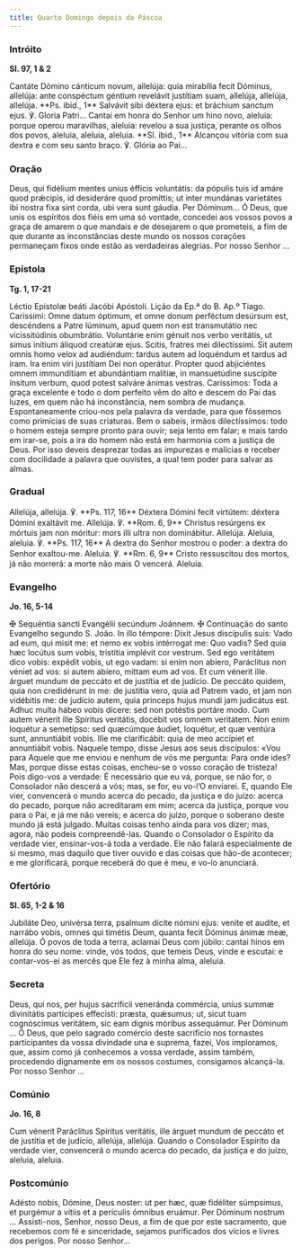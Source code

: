 ```yaml
---
title: Quarto Domingo depois da Páscoa
---
```


### Intróito

**Sl. 97, 1 & 2**

<div class="side-by-side not-content">
  <span>
    Cantáte Dómino cánticum novum, allelúja: quia mirabília fecit Dóminus, allelúja: ante conspéctum
    géntium revelávit justítiam suam, allelúja, allelúja, allelúja. **Ps. ibid., 1** Salvávit sibi
    déxtera ejus: et bráchium sanctum ejus. ℣. Gloria Patri...
  </span>
  <span>
    Cantai em honra do Senhor um hino novo, aleluia: porque operou maravilhas, aleluia: revelou a
    sua justiça, perante os olhos dos povos, aleluia, aleluia, aleluia. **Sl. ibid., 1** Alcançou
    vitória com sua dextra e com seu santo braço. ℣. Glória ao Pai...
  </span>
</div>

### Oração

<div class="side-by-side not-content">
  <span>
    Deus, qui fidélium mentes uníus éfficis voluntátis: da pópulis tuis id amáre quod prǽcipis, id
    desideráre quod promíttis; ut inter mundánas varietátes ibi nostra fixa sint corda, ubi vera
    sunt gáudia. Per Dóminum...
  </span>
  <span>
    Ó Deus, que unis os espíritos dos fiéis em uma só vontade, concedei aos vossos povos a graça de
    amarem o que mandais e de desejarem o que prometeis, a fim de que durante as inconstâncias deste
    mundo os nossos corações permaneçam fixos onde estão as verdadeiras alegrias. Por nosso Senhor
    ...
  </span>
</div>

### Epístola

**Tg. 1, 17-21**

<div class="side-by-side not-content">
  <span>Léctio Epístolæ beáti Jacóbi Apóstoli.</span>
  <span>Lição da Ep.ª do B. Ap.º Tiago.</span>
  <span>
    Caríssimi: Omne datum óptimum, et omne donum perféctum desúrsum est, descéndens a Patre lúminum,
    apud quem non est transmutátio nec vicissitúdinis obumbrátio. Voluntárie enim génuit nos verbo
    veritátis, ut simus inítium áliquod creatúræ ejus. Scitis, fratres mei dilectíssimi. Sit autem
    omnis homo velox ad audiéndum: tardus autem ad loquéndum et tardus ad iram. Ira enim viri
    justítiam Dei non operátur. Propter quod abjiciéntes omnem immundítiam et abundántiam malítiæ,
    in mansuetúdine suscípite ínsitum verbum, quod potest salváre ánimas vestras.
  </span>
  <span>
    Caríssimos: Toda a graça excelente e todo o dom perfeito vêm do alto e descem do Pai das luzes,
    em quem não há inconstância, nem sombra de mudança. Espontaneamente criou-nos pela palavra da
    verdade, para que fôssemos como primícias de suas criaturas. Bem o sabeis, irmãos dilectíssimos:
    todo o homem esteja sempre pronto para ouvir; seja lento em falar; e mais tardo em irar-se, pois
    a ira do homem não está em harmonia com a justiça de Deus. Por isso deveis desprezar todas as
    impurezas e malícias e receber com docilidade a palavra que ouvistes, a qual tem poder para
    salvar as almas.
  </span>
</div>

### Gradual

<div class="side-by-side not-content">
  <span>
    Allelúja, allelúja. ℣. **Ps. 117, 16** Déxtera Dómini fecit virtútem: déxtera Dómini exaltávit
    me. Allelúja. ℣. **Rom. 6, 9** Christus resúrgens ex mórtuis jam non móritur: mors illi ultra
    non dominábitur. Allelúja.
  </span>
  <span>
    Aleluia, aleluia. ℣. **Ps. 117, 16** A dextra do Senhor mostrou o poder: a dextra do Senhor
    exaltou-me. Aleluia. ℣. **Rm. 6, 9** Cristo ressuscitou dos mortos, já não morrerá: a morte não
    mais O vencerá. Aleluia.
  </span>
</div>

### Evangelho

**Jo. 16, 5-14**

<div class="side-by-side not-content">
  <span>
    <span class="text-red-500">✠</span> Sequéntia sancti Evangélii secúndum Joánnem.
  </span>
  <span>
    <span class="text-red-500">✠</span> Continuação do santo Evangelho segundo S. João.
  </span>
  <span>
    In illo témpore: Dixit Jesus discípulis suis: Vado ad eum, qui misit me: et nemo ex vobis
    intérrogat me: Quo vadis? Sed quia hæc locútus sum vobis, tristítia implévit cor vestrum. Sed
    ego veritátem dico vobis: expédit vobis, ut ego vadam: si enim non abíero, Paráclitus non véniet
    ad vos: si autem abíero, mittam eum ad vos. Et cum vénerit ille. árguet mundum de peccáto et de
    justítia et de judício. De peccáto quidem, quia non credidérunt in me: de justítia vero, quia ad
    Patrem vado, et jam non vidébitis me: de judício autem, quia princeps hujus mundi jam judicátus
    est. Adhuc multa hábeo vobis dícere: sed non potéstis portáre modo. Cum autem vénerit ille
    Spíritus veritátis, docébit vos omnem veritátem. Non enim loquétur a semetípso: sed quæcúmque
    áudiet, loquétur, et quæ ventúra sunt, annuntiábit vobis. Ille me clarificábit: quia de meo
    accípiet et annuntiábit vobis.
  </span>
  <span>
    Naquele tempo, disse Jesus aos seus discípulos: «Vou para Aquele que me enviou e nenhum de vós
    me pergunta: Para onde ides? Mas, porque disse estas coisas, encheu-se o vosso coração de
    tristeza! Pois digo-vos a verdade: É necessário que eu vá, porque, se não for, o Consolador não
    descerá a vós; mas, se for, eu vo-l’O enviarei. E, quando Ele vier, convencerá o mundo acerca do
    pecado, da justiça e do juízo: acerca do pecado, porque não acreditaram em mim; acerca da
    justiça, porque vou para o Pai, e já me não vereis; e acerca do juízo, porque o soberano deste
    mundo já está julgado. Muitas coisas tenho ainda para vos dizer; mas, agora, não podeis
    compreendê-las. Quando o Consolador o Espírito da verdade vier, ensinar-vos-á toda a verdade.
    Ele não falará especialmente de si mesmo, mas daquilo que tiver ouvido e das coisas que hão-de
    acontecer; e me glorificará, porque receberá do que é meu, e vo-lo anunciará.
  </span>
</div>

### Ofertório

**Sl. 65, 1-2 & 16**

<div class="side-by-side not-content">
  <span>
    Jubiláte Deo, univérsa terra, psalmum dícite nómini ejus: veníte et audíte, et narrábo vobis,
    omnes qui timétis Deum, quanta fecit Dóminus ánimæ meæ, allelúja.
  </span>
  <span>
    Ó povos de toda a terra, aclamai Deus com júbilo: cantai hinos em honra do seu nome: vinde, vós
    todos, que temeis Deus, vinde e escutai: e contar-vos-ei as mercês que Ele fez à minha alma,
    aleluia.
  </span>
</div>

### Secreta

<div class="side-by-side not-content">
  <span>
    Deus, qui nos, per hujus sacrificii veneránda commércia, uníus summæ divinitátis partícipes
    effecísti: præsta, quǽsumus; ut, sicut tuam cognóscimus veritátem, sic eam dignis móribus
    assequámur. Per Dóminum ...
  </span>
  <span>
    Ó Deus, que pelo sagrado comércio deste sacrifício nos tornastes participantes da vossa
    divindade una e suprema, fazei, Vos imploramos, que, assim como já conhecemos a vossa verdade,
    assim também, procedendo dignamente em os nossos costumes, consigamos alcançá-la. Por nosso
    Senhor ...
  </span>
</div>

### Comúnio

**Jo. 16, 8**

<div class="side-by-side not-content">
  <span>
    Cum vénerit Paráclitus Spíritus veritátis, ille árguet mundum de peccáto et de justítia et de
    judício, allelúja, allelúja.
  </span>
  <span>
    Quando o Consolador Espírito da verdade vier, convencerá o mundo acerca do pecado, da justiça e
    do juízo, aleluia, aleluia.
  </span>
</div>

### Postcomúnio

<div class="side-by-side not-content">
  <span>
    Adésto nobis, Dómine, Deus noster: ut per hæc, quæ fidéliter súmpsimus, et purgémur a vítiis et
    a perículis ómnibus eruámur. Per Dóminum nostrum ...
  </span>
  <span>
    Assisti-nos, Senhor, nosso Deus, a fim de que por este sacramento, que recebemos com fé e
    sinceridade, sejamos purificados dos vícios e livres dos perigos. Por nosso Senhor...
  </span>
</div>
